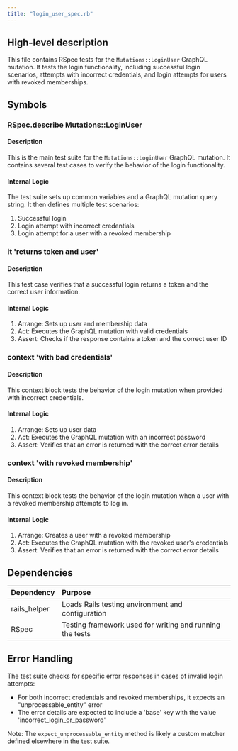 ```yaml
---
title: "login_user_spec.rb"
---
```


## High-level description
This file contains RSpec tests for the `Mutations::LoginUser` GraphQL mutation. It tests the login functionality, including successful login scenarios, attempts with incorrect credentials, and login attempts for users with revoked memberships.

## Symbols

### RSpec.describe Mutations::LoginUser
#### Description
This is the main test suite for the `Mutations::LoginUser` GraphQL mutation. It contains several test cases to verify the behavior of the login functionality.

#### Internal Logic
The test suite sets up common variables and a GraphQL mutation query string. It then defines multiple test scenarios:
1. Successful login
2. Login attempt with incorrect credentials
3. Login attempt for a user with a revoked membership

### it 'returns token and user'
#### Description
This test case verifies that a successful login returns a token and the correct user information.

#### Internal Logic
1. Arrange: Sets up user and membership data
2. Act: Executes the GraphQL mutation with valid credentials
3. Assert: Checks if the response contains a token and the correct user ID

### context 'with bad credentials'
#### Description
This context block tests the behavior of the login mutation when provided with incorrect credentials.

#### Internal Logic
1. Arrange: Sets up user data
2. Act: Executes the GraphQL mutation with an incorrect password
3. Assert: Verifies that an error is returned with the correct error details

### context 'with revoked membership'
#### Description
This context block tests the behavior of the login mutation when a user with a revoked membership attempts to log in.

#### Internal Logic
1. Arrange: Creates a user with a revoked membership
2. Act: Executes the GraphQL mutation with the revoked user's credentials
3. Assert: Verifies that an error is returned with the correct error details

## Dependencies
| Dependency | Purpose |
|:-----------|:--------|
| rails_helper | Loads Rails testing environment and configuration |
| RSpec | Testing framework used for writing and running the tests |

## Error Handling
The test suite checks for specific error responses in cases of invalid login attempts:
- For both incorrect credentials and revoked memberships, it expects an "unprocessable_entity" error
- The error details are expected to include a 'base' key with the value 'incorrect_login_or_password'

Note: The `expect_unprocessable_entity` method is likely a custom matcher defined elsewhere in the test suite.